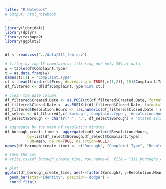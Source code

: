 ```yaml
---
title: "R Notebook"
# output: html_notebook
---
```


```r
library(lubridate)
library(dplyr)
library(reshape2)
library(ggplot2)


df <- read.csv("../data/311_feb.csv")

# filter by top 15 complaints; filtering out only 35% of data.
w = table(df$Complaint.Type)
t = as.data.frame(w)
names(t)[1] = 'Complaint.Type'
ct <- head(t[order(t$Freq, decreasing = TRUE),c(1,2)], 15)$Complaint.Type
df_filtered <- df[df$Complaint.Type %in% ct,]

# clean the date column
df_filtered$Created.Date <- as.POSIXct(df_filtered$Created.Date, format="%m/%d/%Y %I:%M:%S %p")
df_filtered$Closed.Date <- as.POSIXct(df_filtered$Closed.Date, format="%m/%d/%Y %I:%M:%S %p")
df_filtered$Resolution.Hours <- (as.numeric(df_filtered$Closed.Date - df_filtered$Created.Date) / 60) / 60
df_select <- df_filtered[,c("Borough","Complaint.Type", "Resolution.Hours")]
df_select$Borough <- chartr(" ", ".", df_select$Borough) # "Staten Island" should be "Staten.Island"

# aggregate by the mean of resolution minutes
df_borough_create_time <- aggregate(x=df_select$Resolution.Hours,
          by=list(df_select$Borough,df_select$Complaint.Type),
          FUN=mean, na.rm=TRUE, na.action=NULL)
names(df_borough_create_time) <- c("Borough", "Complaint.Type", "Resolution.Mean")

# save the csv
# write.csv(df_borough_create_time, row.names=F, file = "311_boroughs_complaints_how.csv")

# plot
ggplot(df_borough_create_time, aes(x=factor(Borough), y=Resolution.Mean, fill=Complaint.Type)) +
  geom_bar(stat='identity', position='dodge') +
  coord_flip()
```

